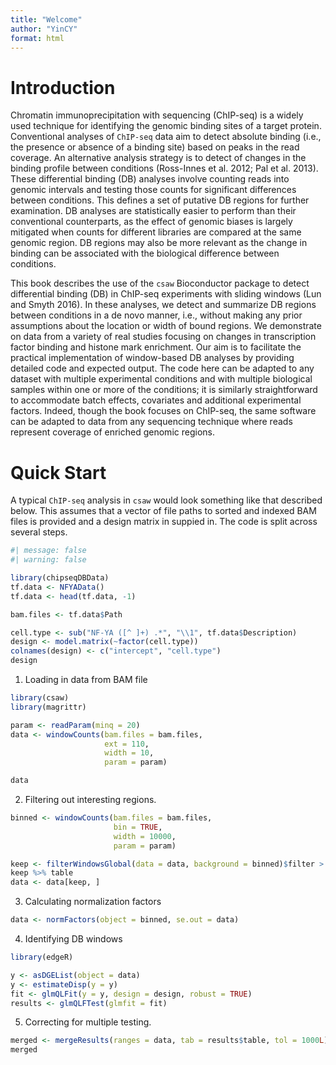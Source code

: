 ```yaml
---
title: "Welcome"
author: "YinCY"
format: html
---
```


# Introduction
Chromatin immunoprecipitation with sequencing (ChIP-seq) is a widely used technique for identifying the genomic binding sites of a target protein. Conventional analyses of `ChIP-seq` data aim to detect absolute binding (i.e., the presence or absence of a binding site) based on peaks in the read coverage. An alternative analysis strategy is to detect of changes in the binding profile between conditions (Ross-Innes et al. 2012; Pal et al. 2013). These differential binding (DB) analyses involve counting reads into genomic intervals and testing those counts for significant differences between conditions. This defines a set of putative DB regions for further examination. DB analyses are statistically easier to perform than their conventional counterparts, as the effect of genomic biases is largely mitigated when counts for different libraries are compared at the same genomic region. DB regions may also be more relevant as the change in binding can be associated with the biological difference between conditions.

This book describes the use of the `csaw` Bioconductor package to detect differential binding (DB) in ChIP-seq experiments with sliding windows (Lun and Smyth 2016). In these analyses, we detect and summarize DB regions between conditions in a de novo manner, i.e., without making any prior assumptions about the location or width of bound regions. We demonstrate on data from a variety of real studies focusing on changes in transcription factor binding and histone mark enrichment. Our aim is to facilitate the practical implementation of window-based DB analyses by providing detailed code and expected output. The code here can be adapted to any dataset with multiple experimental conditions and with multiple biological samples within one or more of the conditions; it is similarly straightforward to accommodate batch effects, covariates and additional experimental factors. Indeed, though the book focuses on ChIP-seq, the same software can be adapted to data from any sequencing technique where reads represent coverage of enriched genomic regions.


# Quick Start
A typical `ChIP-seq` analysis in `csaw` would look something like that described below. This assumes that a vector of file paths to sorted and indexed BAM files is provided and a design matrix in suppied in. The code is split across several steps.

```r
#| message: false
#| warning: false

library(chipseqDBData)
tf.data <- NFYAData()
tf.data <- head(tf.data, -1)

bam.files <- tf.data$Path

cell.type <- sub("NF-YA ([^ ]+) .*", "\\1", tf.data$Description)
design <- model.matrix(~factor(cell.type))
colnames(design) <- c("intercept", "cell.type")
design
```

1. Loading in data from BAM file
```r
library(csaw)
library(magrittr)

param <- readParam(minq = 20)
data <- windowCounts(bam.files = bam.files, 
                     ext = 110, 
                     width = 10, 
                     param = param)

data
```

2. Filtering out interesting regions.  
```r
binned <- windowCounts(bam.files = bam.files, 
                       bin = TRUE, 
                       width = 10000,
                       param = param)

keep <- filterWindowsGlobal(data = data, background = binned)$filter > log2(5)
keep %>% table
data <- data[keep, ]
```

3. Calculating normalization factors
```r
data <- normFactors(object = binned, se.out = data)
```

4. Identifying DB windows
```r
library(edgeR)

y <- asDGEList(object = data)
y <- estimateDisp(y = y)
fit <- glmQLFit(y = y, design = design, robust = TRUE)
results <- glmQLFTest(glmfit = fit)
```

5. Correcting for multiple testing.
```r
merged <- mergeResults(ranges = data, tab = results$table, tol = 1000L)
merged
```


